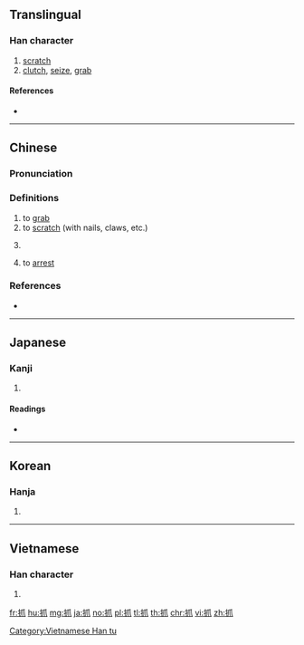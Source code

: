 ==Translingual==

===Han character===
{{Han char|rn=64|rad=手|as=04|sn=7|four=52030|canj=QHLO,XQHLO|ids=⿰扌爪}}

# [[scratch]]
# [[clutch]], [[seize]], [[grab]]

====References====
* {{Han ref|kx=0421.110|dkj=11885|dj=0768.110|hdz=31839.010|uh=6293|ud=25235|bh=A7EC|bd=42988}}

----

==Chinese==
{{zh-forms}}

===Pronunciation===
{{zh-pron
|m=zhuā
|c=zaau2,zaa1,aau1
|h=pfs=
|md=
|mn=jiàu
|w=
|mc=y
|oc=y
|cat=
}}

===Definitions===
{{zh-hanzi}}

# to [[grab]]
# to [[scratch]] (with nails, claws, etc.)
# {{rfdef|lang=zh}}
#: {{zh-x|狠 抓 產品 質量|}}
# to [[arrest]]

===References===
* {{R:yue:Hanzi}}

----

==Japanese==

===Kanji===
{{ja-kanji|grade=|rs=手04}}

# {{defn|lang=ja|sort=手04}}

====Readings====
* {{ja-readings|on=[[そう]] (sō)|kun=[[つまむ]] (tsumamu), [[つねる]] (tsuneru)}}

----

==Korean==

===Hanja===
{{ko-hanja|hangeul=조|eumhun=|rv=jo|mr=cho|y=co}}

# {{defn|lang=ko|sort=手04}}

----

==Vietnamese==

===Han character===
{{vi-readings|rs=手04|hanviet=[[co]], [[trảo]]}}

# {{defn|lang=vi|sort=手04}}

[[Category:Vietnamese Han tu]]

[[fr:抓]]
[[hu:抓]]
[[mg:抓]]
[[ja:抓]]
[[no:抓]]
[[pl:抓]]
[[tl:抓]]
[[th:抓]]
[[chr:抓]]
[[vi:抓]]
[[zh:抓]]